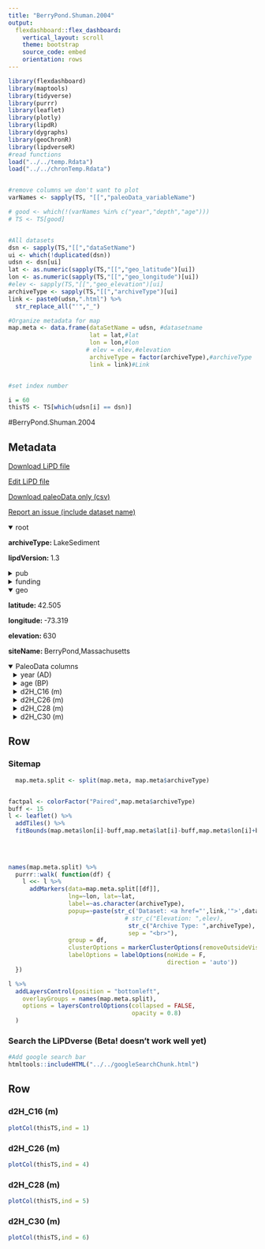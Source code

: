 ```yaml
---
title: "BerryPond.Shuman.2004"
output: 
  flexdashboard::flex_dashboard:
    vertical_layout: scroll
    theme: bootstrap
    source_code: embed
    orientation: rows
---
```


```r
library(flexdashboard)
library(maptools)
library(tidyverse)
library(purrr)
library(leaflet)
library(plotly)
library(lipdR)
library(dygraphs)
library(geoChronR)
library(lipdverseR)
#read functions
load("../../temp.Rdata")
load("../../chronTemp.Rdata")


#remove columns we don't want to plot
varNames <- sapply(TS, "[[","paleoData_variableName")

# good <- which(!(varNames %in% c("year","depth","age")))
# TS <- TS[good]


#All datasets
dsn <- sapply(TS,"[[","dataSetName")
ui <- which(!duplicated(dsn))
udsn <- dsn[ui]
lat <- as.numeric(sapply(TS,"[[","geo_latitude")[ui])
lon <- as.numeric(sapply(TS,"[[","geo_longitude")[ui])
#elev <- sapply(TS,"[[","geo_elevation")[ui]
archiveType <- sapply(TS,"[[","archiveType")[ui]
link <- paste0(udsn,".html") %>% 
  str_replace_all("'","_")

#Organize metadata for map
map.meta <- data.frame(dataSetName = udsn, #datasetname
                       lat = lat,#lat
                       lon = lon,#lon
                      # elev = elev,#elevation
                       archiveType = factor(archiveType),#archiveType
                       link = link)#Link


#set index number

i = 60
thisTS <- TS[which(udsn[i] == dsn)]
```
#BerryPond.Shuman.2004

Metadata {.sidebar}
-------------------------------------
[Download LiPD file](BerryPond.Shuman.2004.lpd)
            

[Edit LiPD file](http://lipd.net/playground?source=http://lipdverse.org/globalHolocene/0_25_5/BerryPond.Shuman.2004.lpd)
            

[Download paleoData only (csv)](BerryPond.Shuman.2004.csv)
            

[Report an issue (include dataset name)](https://github.com/nickmckay/LiPDverse/issues)

<details open style="margin-left: 0px">
<summary>root</summary>
<p style="margin-left: 0px"><strong>archiveType: </strong>LakeSediment
<p style="margin-left: 0px"><strong>lipdVersion: </strong>1.3
</details>
<details>
<summary>pub</summary>
<details style="margin-left: 10px">
<summary>pub1</summary>
<p style="margin-left: 10px"><strong>author: </strong>list(list(name = "Shuman, Bryan"), list(name = "Huang, Yongsong"), list(name = "Newby, Paige"), list(name = "Wang, Yi"))
<p style="margin-left: 10px"><strong>citeKey: </strong>shuman2006compoundspecificisotopica
<p style="margin-left: 10px"><strong>journal: </strong>Quaternary Science Reviews
<p style="margin-left: 10px"><strong>volume: </strong>25
<p style="margin-left: 10px"><strong>pages: </strong>2992-3112
<p style="margin-left: 10px"><strong>title: </strong>Compound-specific isotopic analyses track changes in seasonal precipitation regimes in the Northeastern United States at ca 8200calyrBP
</details>
<details style="margin-left: 10px">
<summary>pub2</summary>
<p style="margin-left: 10px"><strong>author: </strong>list(list(name = NA))
</details>
</details>
<details>
<summary>funding</summary>
<details style="margin-left: 10px">
<summary>funding1</summary>
<p style="margin-left: 10px"><strong>agency: </strong>USNationalScienceFoundation
<p style="margin-left: 10px"><strong>grant: </strong>ATM-0081478
</details>
</details>
<details open style="margin-left: 0px">
<summary>geo</summary>
<p style="margin-left: 0px"><strong>latitude: </strong>42.505
<p style="margin-left: 0px"><strong>longitude: </strong>-73.319
<p style="margin-left: 0px"><strong>elevation: </strong>630
<p style="margin-left: 0px"><strong>siteName: </strong>BerryPond,Massachusetts
</details>
<details open>
<summary>PaleoData columns</summary>
<details style="margin-left: 10px">
<summary>year (AD)</summary>
<p style="margin-left: 10px"><strong>TSid: </strong>R9edZGHippd
<p style="margin-left: 10px"><strong>variableName: </strong>year
<p style="margin-left: 10px"><strong>units: </strong>AD
<p style="margin-left: 10px"><strong>description: </strong>Year AD
</details>
<details style="margin-left: 10px">
<summary>age (BP)</summary>
<p style="margin-left: 10px"><strong>TSid: </strong>R7PCvrjN4wf
<p style="margin-left: 10px"><strong>variableName: </strong>age
<p style="margin-left: 10px"><strong>units: </strong>BP
<p style="margin-left: 10px"><strong>description: </strong>Years before present (1950) BP
</details>
<details style="margin-left: 10px">
<summary>d2H_C16 (m)</summary>
<p style="margin-left: 10px"><strong>TSid: </strong>NAm2kHydro071
<p style="margin-left: 10px"><strong>variableName: </strong>d2H_C16
<p style="margin-left: 10px"><strong>units: </strong>m
<p style="margin-left: 10px"><strong>description: </strong>Hydrogen-isotopeanalysesofC16n-acid(palmiticacid)
<p style="margin-left: 10px"><strong>useInGlobalTemperatureAnalysis: </strong>FALSE
<details>
<summary>interpretation</summary>
<details style="margin-left: 20px">
<summary>1</summary>
<p style="margin-left: 20px"><strong>basis: </strong>comparisonswithpollenbasedtemperaturereconstructions
<p style="margin-left: 20px"><strong>direction: </strong>positive
<p style="margin-left: 20px"><strong>interpDirection: </strong>positive
<p style="margin-left: 20px"><strong>scope: </strong>climate
<p style="margin-left: 20px"><strong>variable: </strong>T
<p style="margin-left: 20px"><strong>variableDetail: </strong>air@surface
</details>
</details>
</details>
<details style="margin-left: 10px">
<summary>d2H_C26 (m)</summary>
<p style="margin-left: 10px"><strong>TSid: </strong>NAm2kHydro072
<p style="margin-left: 10px"><strong>variableName: </strong>d2H_C26
<p style="margin-left: 10px"><strong>units: </strong>m
<p style="margin-left: 10px"><strong>description: </strong>Hydrogen-isotopeanalysesofC26n-acid(leaf-waxacid)
<p style="margin-left: 10px"><strong>useInGlobalTemperatureAnalysis: </strong>FALSE
<details>
<summary>interpretation</summary>
<details style="margin-left: 20px">
<summary>1</summary>
<p style="margin-left: 20px"><strong>direction: </strong>positive
<p style="margin-left: 20px"><strong>interpDirection: </strong>positive
<p style="margin-left: 20px"><strong>scope: </strong>climate
<p style="margin-left: 20px"><strong>seasonality: </strong>Summer
<p style="margin-left: 20px"><strong>variableDetail: </strong>sourceorPathwayofPrecipitation
</details>
</details>
</details>
<details style="margin-left: 10px">
<summary>d2H_C28 (m)</summary>
<p style="margin-left: 10px"><strong>TSid: </strong>NAm2kHydro073
<p style="margin-left: 10px"><strong>variableName: </strong>d2H_C28
<p style="margin-left: 10px"><strong>units: </strong>m
<p style="margin-left: 10px"><strong>description: </strong>Hydrogen-isotopeanalysesofC26n-acid(leaf-waxacid)
<p style="margin-left: 10px"><strong>useInGlobalTemperatureAnalysis: </strong>TRUE
<details>
<summary>interpretation</summary>
<details style="margin-left: 20px">
<summary>1</summary>
<p style="margin-left: 20px"><strong>direction: </strong>positive
<p style="margin-left: 20px"><strong>interpDirection: </strong>positive
<p style="margin-left: 20px"><strong>scope: </strong>climate
<p style="margin-left: 20px"><strong>seasonality: </strong>Summer
<p style="margin-left: 20px"><strong>variable: </strong>M
<p style="margin-left: 20px"><strong>variableDetail: </strong>sourceorPathwayofPrecipitation
</details>
</details>
</details>
<details style="margin-left: 10px">
<summary>d2H_C30 (m)</summary>
<p style="margin-left: 10px"><strong>TSid: </strong>NAm2kHydro074
<p style="margin-left: 10px"><strong>variableName: </strong>d2H_C30
<p style="margin-left: 10px"><strong>units: </strong>m
<p style="margin-left: 10px"><strong>description: </strong>Hydrogen-isotopeanalysesofC26n-acid(leaf-waxacid)
<p style="margin-left: 10px"><strong>useInGlobalTemperatureAnalysis: </strong>FALSE
<details>
<summary>interpretation</summary>
<details style="margin-left: 20px">
<summary>1</summary>
<p style="margin-left: 20px"><strong>direction: </strong>positive
<p style="margin-left: 20px"><strong>interpDirection: </strong>positive
<p style="margin-left: 20px"><strong>scope: </strong>climate
<p style="margin-left: 20px"><strong>seasonality: </strong>Summer
<p style="margin-left: 20px"><strong>variableDetail: </strong>sourceorPathwayofPrecipitation
</details>
</details>
</details>

Row {.tabset .tabset-fade}
-----------------------------------------------------------------------

### Sitemap

```r
  map.meta.split <- split(map.meta, map.meta$archiveType)


factpal <- colorFactor("Paired",map.meta$archiveType)
buff <- 15
l <- leaflet() %>% 
  addTiles() %>% 
  fitBounds(map.meta$lon[i]-buff,map.meta$lat[i]-buff,map.meta$lon[i]+buff,map.meta$lat[i]+buff)
  

  
  
names(map.meta.split) %>%
  purrr::walk( function(df) {
    l <<- l %>%
      addMarkers(data=map.meta.split[[df]],
                 lng=~lon, lat=~lat,
                 label=~as.character(archiveType),
                 popup=~paste(str_c('Dataset: <a href="',link,'">',dataSetName,'</a>'),
                                 # str_c("Elevation: ",elev),
                                  str_c("Archive Type: ",archiveType),
                                  sep = "<br>"),
                 group = df,
                 clusterOptions = markerClusterOptions(removeOutsideVisibleBounds = F),
                 labelOptions = labelOptions(noHide = F,
                                             direction = 'auto'))
  })

l %>%
  addLayersControl(position = "bottomleft",
    overlayGroups = names(map.meta.split),
    options = layersControlOptions(collapsed = FALSE,
                                   opacity = 0.8)
  )
```

### Search the LiPDverse (Beta! doesn't work well yet)
```r
#Add google search bar
htmltools::includeHTML("../../googleSearchChunk.html")
```


Row {.tabset .tabset-fade}
-----------------------------------------------------------------------

### d2H_C16 (m)
```r
plotCol(thisTS,ind = 1)
```

### d2H_C26 (m)
```r
plotCol(thisTS,ind = 4)
```

### d2H_C28 (m)
```r
plotCol(thisTS,ind = 5)
```

### d2H_C30 (m)
```r
plotCol(thisTS,ind = 6)
```
